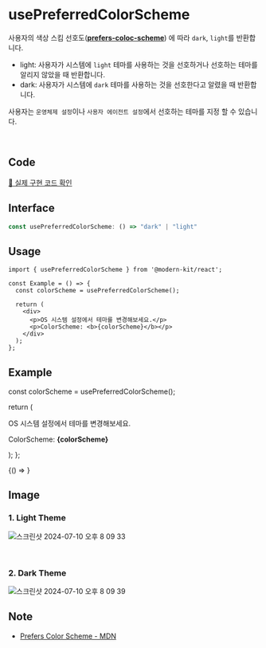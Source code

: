 
# usePreferredColorScheme

사용자의 색상 스킴 선호도(**[prefers-coloc-scheme](https://developer.mozilla.org/en-US/docs/Web/CSS/@media/prefers-color-scheme)**) 에 따라 `dark`, `light`를 반환합니다.

- light: 사용자가 시스템에 `light` 테마를 사용하는 것을 선호하거나 선호하는 테마를 알리지 않았을 때 반환합니다.
- dark: 사용자가 시스템에 `dark` 테마를 사용하는 것을 선호한다고 알렸을 때 반환합니다.

사용자는 `운영체제 설정`이나 `사용자 에이전트 설정`에서 선호하는 테마를 지정 할 수 있습니다.

<br />

## Code
[🔗 실제 구현 코드 확인](https://github.com/modern-agile-team/modern-kit/blob/main/packages/react/src/hooks/usePreferredColorScheme/index.ts)

## Interface

```ts title="typescript"
const usePreferredColorScheme: () => "dark" | "light"
```

## Usage
```tsx title="typescript"
import { usePreferredColorScheme } from '@modern-kit/react';

const Example = () => {
  const colorScheme = usePreferredColorScheme();

  return (
    <div>
      <p>OS 시스템 설정에서 테마를 변경해보세요.</p>
      <p>ColorScheme: <b>{colorScheme}</b></p>
    </div>
  );
};
```

## Example

  const colorScheme = usePreferredColorScheme();

  return (
    <div>
      <p>OS 시스템 설정에서 테마를 변경해보세요.</p>
      <p>ColorScheme: <b>{colorScheme}</b></p>
    </div>
  );
};

<BrowserOnly>
  {() => <Example />}
</BrowserOnly>

<br />

## Image
### 1. Light Theme
![스크린샷 2024-07-10 오후 8 09 33](https://github.com/modern-agile-team/modern-kit/assets/64779472/79c6298b-72f1-4f50-b644-93762d4d59e1)

<br />

### 2. Dark Theme
![스크린샷 2024-07-10 오후 8 09 39](https://github.com/modern-agile-team/modern-kit/assets/64779472/ab735906-9f8c-4e8e-9688-f6cde1786ec9)

## Note
- [Prefers Color Scheme - MDN](https://developer.mozilla.org/en-US/docs/Web/CSS/@media/prefers-color-scheme)